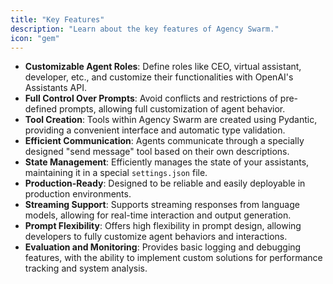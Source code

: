 ```yaml
---
title: "Key Features"
description: "Learn about the key features of Agency Swarm."
icon: "gem"
---
```


- **Customizable Agent Roles**: Define roles like CEO, virtual assistant, developer, etc., and customize their functionalities with OpenAI's Assistants API.
- **Full Control Over Prompts**: Avoid conflicts and restrictions of pre-defined prompts, allowing full customization of agent behavior.
- **Tool Creation**: Tools within Agency Swarm are created using Pydantic, providing a convenient interface and automatic type validation.
- **Efficient Communication**: Agents communicate through a specially designed "send message" tool based on their own descriptions.
- **State Management**: Efficiently manages the state of your assistants, maintaining it in a special `settings.json` file.
- **Production-Ready**: Designed to be reliable and easily deployable in production environments.
- **Streaming Support**: Supports streaming responses from language models, allowing for real-time interaction and output generation.
- **Prompt Flexibility**: Offers high flexibility in prompt design, allowing developers to fully customize agent behaviors and interactions.
- **Evaluation and Monitoring**: Provides basic logging and debugging features, with the ability to implement custom solutions for performance tracking and system analysis.
